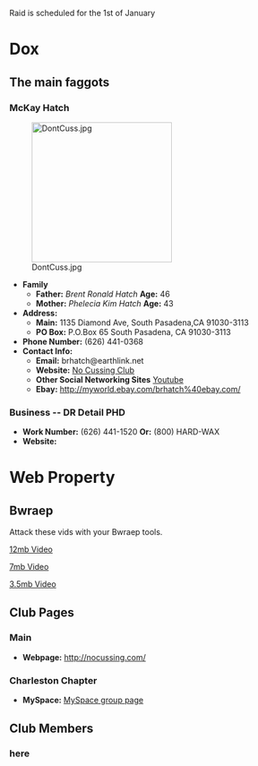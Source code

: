 Raid is scheduled for the 1st of January

=Dox=
==The main faggots==
===McKay Hatch===
[[Image:DontCuss.jpg|250px|right]]
* '''Family'''
** '''Father:''' ''Brent Ronald Hatch'' '''Age:''' 46
** '''Mother:''' ''Phelecia Kim Hatch'' '''Age:''' 43
* '''Address:'''
** '''Main:''' 1135 Diamond Ave, South Pasadena,CA 91030-3113
** '''PO Box:''' P.O.Box 65 South Pasadena, CA 91030-3113
* '''Phone Number:''' (626) 441-0368
* '''Contact Info:'''
** '''Email:''' brhatch@earthlink.net
** '''Website:''' [http://www.nocussing.com No Cussing Club]
** '''Other Social Networking Sites''' [http://www.youtube.com/user/mckayhatch Youtube]
** '''Ebay:''' http://myworld.ebay.com/brhatch%40ebay.com/

===Business -- DR Detail PHD=== 
* '''Work Number:''' (626) 441-1520 '''Or:''' (800) HARD-WAX
* '''Website:''' [http://74.125.77.132/search?q=cache:e1mN3YghZr4J:www.fotoshp.com/10DollarWebPages/drdetail.html+%22Dr+Detail+PhD%22&hl=en&ct=clnk&cd=10&gl=uk ]

=Web Property=
==Bwraep==

Attack these vids with your Bwraep tools.

[http://nocussing.com/images/McKay_MSNBC.wmv 12mb Video]

[http://nocussing.com/images/LTL_Intro_Video.wmv 7mb Video]

[http://nocussing.com/images/Ryan_Seacrest_wmv.wmv 3.5mb Video]

==Club Pages==
===Main===
* '''Webpage:''' http://nocussing.com/
===Charleston Chapter===
* '''MySpace:''' [http://groups.myspace.com/index.cfm?fuseaction=groups.groupProfile&groupID=107051418&MyToken=28700223-8d13-4b9c-b66b-e931f4b669e6 MySpace group page]

==Club Members==
===here===